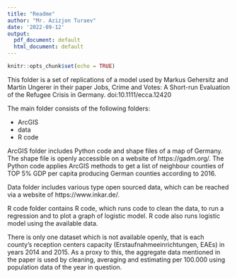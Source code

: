---
title: "Readme"
author: "Mr. Azizjon Turaev"
date: '2022-09-12'
output:
  pdf_document: default
  html_document: default
---

```{r setup, include=FALSE}
knitr::opts_chunk$set(echo = TRUE)
```

This folder is a set of replications of a model used by Markus Gehersitz and Martin Ungerer in their paper Jobs, Crime and Votes: A Short-run Evaluation of the Refugee Crisis in Germany. 
doi:10.1111/ecca.12420


The main folder consists of the following folders:

- ArcGIS
- data
- R code

ArcGIS folder includes Python code and shape files of a map of Germany. The shape file is openly accessible on a website of https://gadm.org/.
The Python code applies ArcGIS methods to get a list of neighbour counties of TOP 5% GDP per capita producing German counties according to 2016.

Data folder includes various type open sourced data, which can be reached via a website of https://www.inkar.de/.

R code folder contains R code, which runs code to clean the data, to run a regression and to plot a graph of logistic model.
R code also runs logistic model using the available data.


There is only one dataset which is not available openly, that is each county's reception centers capacity (Erstaufnahmeeinrichtungen, EAEs) in years 2014 and 2015. As a proxy to this, the aggregate data mentioned in the paper is used by cleaning, averaging and estimating per 100.000 using population data of the year in question. 